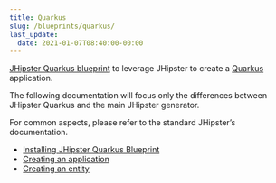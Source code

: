 ```yaml
---
title: Quarkus
slug: /blueprints/quarkus/
last_update:
  date: 2021-01-07T08:40:00-00:00
---
```


[JHipster Quarkus blueprint](https://github.com/jhipster/generator-jhipster-quarkus) to leverage JHipster to create a [Quarkus](https://quarkus.io/) application.

The following documentation will focus only the differences between JHipster Quarkus and the main JHipster generator.

For common aspects, please refer to the standard JHipster’s documentation.

- [Installing JHipster Quarkus Blueprint](/blueprints/quarkus/001_installing_jhipster_quarkus.html)
- [Creating an application](/blueprints/quarkus/002_creating_an_application.html)
- [Creating an entity](/blueprints/quarkus/003_creating_an_entity.html)
